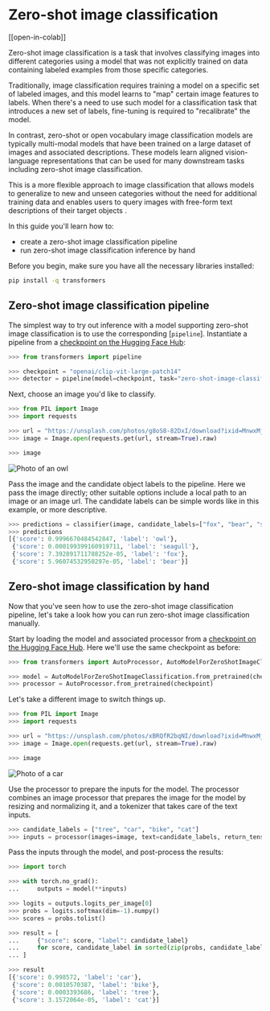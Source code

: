 <!--Copyright 2023 The HuggingFace Team. All rights reserved.

Licensed under the Apache License, Version 2.0 (the "License"); you may not use this file except in compliance with
the License. You may obtain a copy of the License at

http://www.apache.org/licenses/LICENSE-2.0

Unless required by applicable law or agreed to in writing, software distributed under the License is distributed on
an "AS IS" BASIS, WITHOUT WARRANTIES OR CONDITIONS OF ANY KIND, either express or implied. See the License for the
specific language governing permissions and limitations under the License.
-->

# Zero-shot image classification

[[open-in-colab]]

Zero-shot image classification is a task that involves classifying images into different categories using a model that was
not explicitly trained on data containing labeled examples from those specific categories.

Traditionally, image classification requires training a model on a specific set of labeled images, and this model learns to
"map" certain image features to labels. When there's a need to use such model for a classification task that introduces a
new set of labels, fine-tuning is required to "recalibrate" the model.

In contrast, zero-shot or open vocabulary image classification models are typically multi-modal models that have been trained on a large
dataset of images and associated descriptions. These models learn aligned vision-language representations that can be used for many downstream tasks including zero-shot image classification.

This is a more flexible approach to image classification that allows models to generalize to new and unseen categories
without the need for additional training data and enables users to query images with free-form text descriptions of their target objects .

In this guide you'll learn how to:

* create a zero-shot image classification pipeline
* run zero-shot image classification inference by hand

Before you begin, make sure you have all the necessary libraries installed:

```bash
pip install -q transformers
```

## Zero-shot image classification pipeline

The simplest way to try out inference with a model supporting zero-shot image classification is to use the corresponding [`pipeline`].
Instantiate a pipeline from a [checkpoint on the Hugging Face Hub](https://huggingface.co/models?pipeline_tag=zero-shot-image-classification&sort=downloads):

```python
>>> from transformers import pipeline

>>> checkpoint = "openai/clip-vit-large-patch14"
>>> detector = pipeline(model=checkpoint, task="zero-shot-image-classification")
```

Next, choose an image you'd like to classify.

```py
>>> from PIL import Image
>>> import requests

>>> url = "https://unsplash.com/photos/g8oS8-82DxI/download?ixid=MnwxMjA3fDB8MXx0b3BpY3x8SnBnNktpZGwtSGt8fHx8fDJ8fDE2NzgxMDYwODc&force=true&w=640"
>>> image = Image.open(requests.get(url, stream=True).raw)

>>> image
```

<div class="flex justify-center">
     <img src="https://huggingface.co/datasets/huggingface/documentation-images/resolve/main/transformers/tasks/owl.jpg" alt="Photo of an owl"/>
</div>

Pass the image and the candidate object labels to the pipeline. Here we pass the image directly; other suitable options
include a local path to an image or an image url.
The candidate labels can be simple words like in this example, or more descriptive.

```py
>>> predictions = classifier(image, candidate_labels=["fox", "bear", "seagull", "owl"])
>>> predictions
[{'score': 0.9996670484542847, 'label': 'owl'},
 {'score': 0.000199399160919711, 'label': 'seagull'},
 {'score': 7.392891711788252e-05, 'label': 'fox'},
 {'score': 5.96074532950297e-05, 'label': 'bear'}]
```

## Zero-shot image classification by hand

Now that you've seen how to use the zero-shot image classification pipeline, let's take a look how you can run zero-shot
image classification manually.

Start by loading the model and associated processor from a [checkpoint on the Hugging Face Hub](https://huggingface.co/models?pipeline_tag=zero-shot-image-classification&sort=downloads).
Here we'll use the same checkpoint as before:

```py
>>> from transformers import AutoProcessor, AutoModelForZeroShotImageClassification

>>> model = AutoModelForZeroShotImageClassification.from_pretrained(checkpoint)
>>> processor = AutoProcessor.from_pretrained(checkpoint)
```

Let's take a different image to switch things up.

```py
>>> from PIL import Image
>>> import requests

>>> url = "https://unsplash.com/photos/xBRQfR2bqNI/download?ixid=MnwxMjA3fDB8MXxhbGx8fHx8fHx8fHwxNjc4Mzg4ODEx&force=true&w=640"
>>> image = Image.open(requests.get(url, stream=True).raw)

>>> image
```

<div class="flex justify-center">
     <img src="https://huggingface.co/datasets/huggingface/documentation-images/resolve/main/transformers/tasks/car.jpg" alt="Photo of a car"/>
</div>

Use the processor to prepare the inputs for the model. The processor combines an image processor that prepares the
image for the model by resizing and normalizing it, and a tokenizer that takes care of the text inputs.

```py
>>> candidate_labels = ["tree", "car", "bike", "cat"]
>>> inputs = processor(images=image, text=candidate_labels, return_tensors="pt", padding=True)
```

Pass the inputs through the model, and post-process the results:

```py
>>> import torch

>>> with torch.no_grad():
...     outputs = model(**inputs)

>>> logits = outputs.logits_per_image[0]
>>> probs = logits.softmax(dim=-1).numpy()
>>> scores = probs.tolist()

>>> result = [
...     {"score": score, "label": candidate_label}
...     for score, candidate_label in sorted(zip(probs, candidate_labels), key=lambda x: -x[0])
... ]

>>> result
[{'score': 0.998572, 'label': 'car'},
 {'score': 0.0010570387, 'label': 'bike'},
 {'score': 0.0003393686, 'label': 'tree'},
 {'score': 3.1572064e-05, 'label': 'cat'}]
```